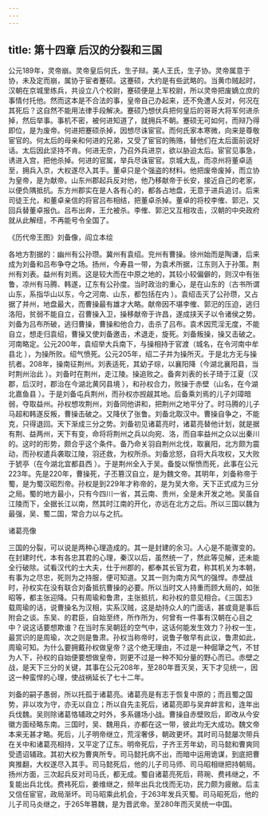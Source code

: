 ```yaml
---
---
---
```

title: 第十四章 后汉的分裂和三国
---




公元189年，灵帝崩。灵帝皇后何氏，生子辩。美人王氏，生子协。灵帝属意于协，未及定而崩，属协于宦者蹇硕。这蹇硕，大约是有些武略的。当黄巾贼起时，汉朝在京城里练兵，共设立八个校尉，蹇硕便是上军校尉，所以灵帝把废嫡立庶的事情付托他。然而这本是不合法的事，皇帝自己办起来，还不免遭人反对，何况在其死后？这自然不能用法律手段解决。蹇硕乃想伏兵把何皇后的哥哥大将军何进杀掉，然后举事。事机不密，被何进知道了，就拥兵不朝。蹇硕无可如何，而辩乃得即位，是为废帝。何进把蹇硕杀掉，因想尽诛宦官。而何氏家本寒微，向来是尊敬宦官的。何太后的母亲和何进的兄弟，又受了宦官的贿赂，替他们在太后面前说好话。太后因此坚持不肯。何进无奈，乃召外兵进京，欲以胁迫太后。宦官见事急，诱进入宫，把他杀掉。何进的官属，举兵尽诛宦官。京城大乱，而凉州将董卓适至，拥兵入京，大权遂尽入其手。董卓只是个强盗的材料。他把废帝废掉，而立协为皇帝，是为献帝。山东州郡起兵反对他，他乃移献帝于长安，接近自己的老家，以便负隅抵抗。东方州郡实在是人各有心的，都各占地盘，无意于进兵追讨。后来司徒王允，和董卓亲信的将官吕布相结，把董卓杀掉。董卓的将校李傕、郭汜，又回兵替董卓报仇。吕布出奔，王允被杀。李傕、郭汜又互相攻击，汉朝的中央政府就从此解纽，不再能号令全国了。

《历代帝王图》刘备像，阎立本绘



各地方割据的：幽州有公孙瓒。冀州有袁绍。兖州有曹操。徐州始而是陶谦，后来成为刘备和吕布争夺之场。扬州，今寿县一带，为袁术所据，江东则入于孙策。荆州有刘表。益州有刘焉。这是较大而在中原之地的，其较小较偏僻的，则汉中有张鲁，凉州有马腾、韩遂，辽东有公孙度。当时政治的重心，是在山东的（古书所谓山东，系指华山以东，今之河南、山东，都包括在内 ）。袁绍击灭了公孙瓒，又占据了并州，地盘最大，而曹操最有雄才大略。献帝因不堪李傕、郭汜的压迫，逃归洛阳，贫弱不能自立，召曹操入卫，操移献帝于许昌，遂成挟天子以令诸侯之势。刘备为吕布所破，逃归曹操，曹操和他合力，击杀了吕布。袁术因荒淫无度，不能自立，想走归袁绍，曹操又使刘备邀击，术退走，旋死。刘备叛操，操又击破之。河南略定。公元200年，袁绍举大兵南下，与操相持于官渡（城名，在令河南中牟县北 ），为操所败。绍气愤死。公元205年，绍二子并为操所灭。于是北方无与操抗者。208年，操南征荆州。刘表适死，其幼子琮，以襄阳降（今湖北襄阳县，当时荆州治此 ）。刘备时在荆州，走江陵。操追败之。备奔刘表的长子琦于江夏（汉郡，后汉时，郡治在今湖北黄冈县境 ），和孙权合力，败操于赤壁（山名，在今湖北嘉鱼县 ）。于是刘备屯兵荆州，而孙权亦觊觎其地。后备乘刘焉的儿子刘璋暗弱，夺取益州。孙权想攻荆州，刘备同他讲和，把荆州之地平分了。时马腾的儿子马超和韩遂反叛，曹操击破之。又降伏了张鲁。刘备北取汉中。曹操自争之，不能克，只得退回。天下渐成三分之势。刘备初见诸葛亮时，诸葛亮替他计划，就是据有荆、益两州，天下有变，命将将荆州之兵以向宛、洛，而自率益州之众以出秦川的。这时的形势，颇合乎这个条件。备乃命关羽自荆州北伐，取襄阳，北方颇为震动，而孙权遣兵袭取江陵，羽还救，为权所杀。刘备忿怒，自将大兵攻权，又大败于猇亭（在今湖北宜都县西 ）。于是荆州全入于吴。备旋以惭愤而死，此事在公元223年。先是220年，曹操死，子丕篡汉自立，是为魏文帝。其明年，刘备称帝于蜀，是为蜀汉昭烈帝。孙权是到229年才称帝的，是为吴大帝。天下正式成为三分之局。蜀的地方最小，只有今四川一省，其云南、贵州，全是未开发之地。吴虽自江陵而下，全据长江以南，然其时江南的开化，亦远在北方之后。所以三国以魏为最强，吴、蜀二国，常合力以与之抗。

诸葛亮像



三国的分裂，可以说是两种心理造成的。其一是封建的余习。人心是不能骤变的。在封建时代，本有各忠其君的心理，秦汉以后，虽然统一了，然此等见解，还未能全行破除。试看汉代的士大夫，仕于州郡的，都奉其长官为君，称其机关为本朝，有事为之尽忠，死则为之持服，便可知道。又其一则为南方风气的强悍。赤壁战时，孙权实在没有联合刘备抵抗曹操的必要。所以当时文人持重而顾大局的，如张昭等，都主张迎降。只有周瑜和鲁肃，主张抵抗，和孙权的意见相合。《三国志》载周瑜的话，说曹操名为汉相，实系汉贼，这是劫持众人的门面话，甚或竟是事后附会之谈。东吴、的君臣，自始至终，所作所为，何曾有一件事有汉朝在心目之中？说这话要想欺谁？在当时东吴朝廷的空气中，这话何能发生效力？孙权一生，最赏识的是周瑜，次之则是鲁肃。孙权当称帝时，说鲁子敬早有此议，鲁肃如此，周瑜可知。为什么要拥戴孙权做皇帝？这个绝无理由，不过是一种倔犟之气，不甘为人下，孙权的自始便要想做皇帝，则更不过是一种不知分量的野心而已。赤壁之战，是天下三分的关键，其事在公元208年，至280年晋灭吴，天下才见统一，因这一种蛮悍的心理，使战祸延长了七十二年。

刘备的嗣子愚弱，所以托孤于诸葛亮。诸葛亮是有志于恢复中原的；而且蜀之国势，非以攻为守，亦无以自立；所以自先主死后，诸葛亮即与吴弃衅言和，连年出兵伐魏。吴则除诸葛恪辅政之时外，多系疆场小战。曹操自赤壁败后，即改从今安徽方面经略东南。三国时，吴、魏用兵，亦都在这一带，彼此均无大成功。魏文帝本来无甚才略。死后，儿子明帝继立，荒淫奢侈，朝政更坏。其时司马懿屡次带兵在关中和诸葛亮相持，又平定了辽东。明帝死后，子齐王芳年幼，司马懿和曹爽同受遗诏辅政。其初大权为曹爽所专。司马懿托病不出，而暗中运用诡谋，到底把曹爽推翻，大权遂尽入其手。司马懿死后，他的儿子司马师、司马昭相继把持朝局。扬州方面，三次起兵反对司马氏，都无成。蜀自诸葛亮死后，蒋琬、费袆继之，不复能出兵北伐。费袆死后，姜维继之，频年出兵北伐而无功，民力颇为疲敝。后主又信任宦官，政局渐坏。司马昭乘此机会，于263年发兵灭蜀。司马昭死后，他的儿子司马炎继之，于265年篡魏，是为晋武帝。至280年而灭吴统一中国。